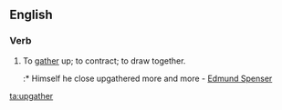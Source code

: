==English==

===Verb===
{{en-verb}}

# {{context|obsolete|lang=en}} To [[gather]] up; to contract; to draw together.
#:* Himself he close upgathered more and more - [[w:Edmund Spenser|Edmund Spenser]]

[[ta:upgather]]